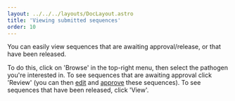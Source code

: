 ```yaml
---
layout: ../../../layouts/DocLayout.astro
title: 'Viewing submitted sequences'
order: 10
---
```


You can easily view sequences that are awaiting approval/release, or that have been released.

To do this, click on 'Browse' in the top-right menu, then select the pathogen you're interested in. To see sequences that are awaiting approval click 'Review' (you can then [edit](/docs/how-to/edit-submissions) and [approve](/docs/how-to/approve-submissions) these sequences). To see sequences that have been released, click 'View'.